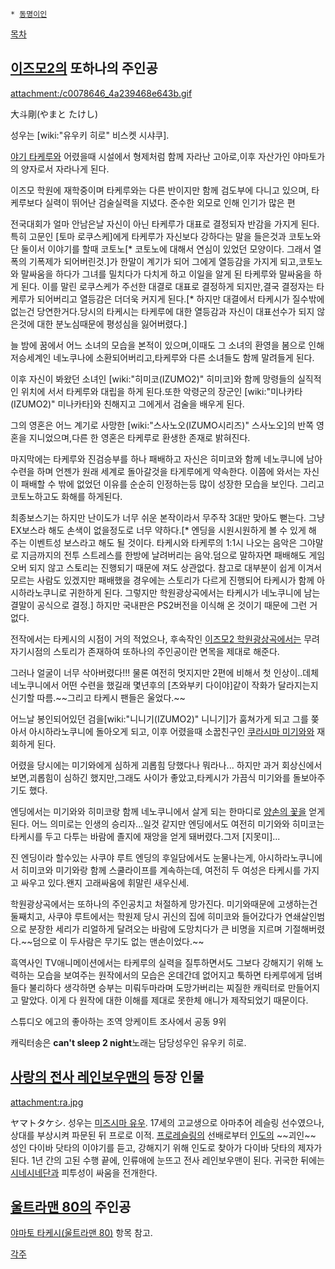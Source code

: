  * [[동명이인]]

[[목차]]

== [[이즈모2]]의 또하나의 주인공 ==
attachment:/c0078646_4a239468e643b.gif

大斗剛(やまと たけし)

성우는 [wiki:"유우키 히로" 비스켓 시샤쿠].

[[야기 타케루]]와 어렸을때 시설에서 형제처럼 함께 자라난 고아로,이후 자산가인 야마토가의 양자로서 자라나게 된다.

이즈모 학원에 재학중이며 타케루와는 다른 반이지만 함께 검도부에 다니고 있으며, 타케루보다 실력이 뛰어난 검술실력을 지녔다. 준수한 외모로 인해 인기가 많은 편

전국대회가 얼마 안남은날 자신이 아닌 타케루가 대표로 결정되자 반감을 가지게 된다.특히 고문인 [토마 로쿠스케]에게 타케루가 자신보다 강하다는 말을 들은것과 코토노와 단 둘이서 이야기를 할때 코토노[* 코토노에 대해서 연심이 있었던 모양이다. 그래서 열폭의 기폭제가 되어버린것.]가 한말이 계기가 되어 그에게 열등감을 가지게 되고,코토노와 말싸움을 하다가 그녀를 밀치다가 다치게 하고 이일을 알게 된 타케루와 말싸움을 하게 된다. 이를 말린 로쿠스케가 주선한 대결로 대표로 결정하게 되지만,결국 결정자는 타케루가 되어버리고 열등감은 더더욱 커지게 된다.[* 하지만 대결에서 타케시가 질수밖에 없는건 당연한거다.당시의 타케시는 타케루에 대한 열등감과 자신이 대표선수가 되지 않은것에 대한 분노심때문에 평성심을 잃어버렸다.]

늘 밤에 꿈에서 어느 소녀의 모습을 본적이 있으며,이때도 그 소녀의 환영을 봄으로 인해 저승세계인 네노쿠나에 소환되어버리고,타케루와 다른 소녀들도 함께 말려들게 된다.

이후 자신이 봐왔던 소녀인 [wiki:"히미코(IZUMO2)" 히미코]와 함께 망령들의 실직적인 위치에 서서 타케루와 대립을 하게 된다.또한 악령군의 장군인 [wiki:"미나카타(IZUMO2)" 미나카타]와 친해지고 그에게서 검술을 배우게 된다.

그의 영혼은 어느 계기로 사망한 [wiki:"스사노오(IZUMO시리즈)" 스사노오]의 반쪽 영혼을 지니었으며,다른 한 영혼은 타케루로 환생한 존재로 밝혀진다.

마지막에는 타케루와 진검승부를 하나 패배하고 자신은 히미코와 함께 네노쿠니에 남아 수련을 하며 언젠가 원래 세계로 돌아갈것을 타게루에게 약속한다. 이쯤에 와서는 자신이 패배할 수 밖에 없었던 이유를 순순히 인정하는등 많이 성장한 모습을 보인다. 그리고 코토노하고도 화해를 하게된다.

최종보스기는 하지만 난이도가 너무 쉬운 본작이라서 무주작 3대만 맞아도 뻗는다. 그냥 EX보스라 해도 손색이 없을정도로 너무 약하다.[* 엔딩을 시원시원하게 볼 수 있게 해 주는 이벤트성 보스라고 해도 될 것이다. 타케시와 타케루의 1:1시 나오는 음악은 그야말로 지금까지의 전투 스트레스를 한방에 날려버리는 음악.덤으로 말하자면 패배해도 게임오버 되지 않고 스토리는 진행되기 때문에 져도 상관없다. 참고로 대부분이 쉽게 이겨서 모르는 사람도 있겠지만 패배했을 경우에는 스토리가 다르게 진행되어 타케시가 함께 아시하라노쿠니로 귀한하게 된다. 그렇지만 학원광상곡에서는 타케시가 네노쿠니에 남는 결말이 공식으로 결정.] 하지만 국내판은 PS2버전을 이식해 온 것이기 때문에 그런 거 없다.

전작에서는 타케시의 시점이 거의 적었으나, 후속작인 [[이즈모2 학원광상곡]]에서는 무려 자기시점의 스토리가 존재하여 또하나의 주인공이란 면목을 제대로 해준다.

그러나 얼굴이 너무 삭아버렸다!!! 물론 여전히 멋지지만 2편에 비해서 첫 인상이..데체 네노쿠니에서 어떤 수련을 했길래 몇년후의 [츠와부키 다이야]같이 작화가 달라지는지 신기할 따름.~~그리고 타케시 팬들은 울었다.~~

어느날 봉인되어있던 검을[wiki:"니니기(IZUMO2)" 니니기]가 훔쳐가게 되고 그를 쫒아서 아시하라노쿠니에 돌아오게 되고, 이후 어렸을때 소꿉친구인 [[쿠라시마 미기와]]와 재회하게 된다.

어렸을 당시에는 미기와에게 심하게 괴롭힘 당했다나 뭐라나... 하지만 과거 회상신에서 보면,괴롭힘이 심하긴 했지만,그래도 사이가 좋았고,타케시가 가끔식 미기와를 돌보아주기도 했다.

엔딩에서는 미기와와 히미코랑 함께 네노쿠니에서 살게 되는 한마디로 [[양손의 꽃]]을 얻게 된다. 어느 의미로는 인생의 승리자...일것 같지만 엔딩에서도 여전히 미기와와 히미코는 타케시를 두고 다투는 바람에 졸지에 재앙을 얻게 돼버렸다.그저 [지못미]...

진 엔딩이라 할수있는 사쿠야 루트 엔딩의 후일담에서도 눈물나는게, 아시하라노쿠니에서 히미코와 미기와랑 함께 스쿨라이프를 계속하는데, 여전히 두 여성은 타케시를 가지고 싸우고 있다.왠지 고래싸움에 휘말린 새우신세.

학원광상곡에서는 또하나의 주인공치고 처절하게 망가진다. 미기와때문에 고생하는건 둘째치고, 사쿠야 루트에서는 학원제 당시 귀신의 집에 히미코와 들어갔다가 연쇄살인범으로 분장한 세리가 리얼하게 달려오는 바람에 도망치다가 큰 비명을 지르며 기절해버렸다.~~덤으로 이 두사람은 무기도 없는 맨손이었다.~~

흑역사인 TV애니메이션에서는 타케루의 실력을 질투하면서도 그보다 강해지기 위해 노력하는 모습을 보여주는 원작에서의 모습은 온데간데 없어지고 툭하면 타케루에게 덤벼들다 불리하다 생각하면 승부는 미뤄두마라며 도망가버리는 찌질한 캐릭터로 만들어지고 말았다. 이게 다 원작에 대한 이해를 제대로 못한체 애니가 제작되었기 때문이다.

스튜디오 에고의 좋아하는 조역 앙케이트 조사에서 공동 9위

캐릭터송은 '''can't sleep 2 night'''노래는 담당성우인 유우키 히로.
{{{#!html
<object width="425" height="344"><param name="movie" value="http://www.youtube.com/v/kE2zUbR3L5s&hl=ko&fs=1&color1=0x3a3a3a&color2=0x999999"></param><param name="allowFullScreen" value="true"></param><param name="allowscriptaccess" value="always"></param><embed src="http://www.youtube.com/v/kE2zUbR3L5s&hl=ko&fs=1&color1=0x3a3a3a&color2=0x999999" type="application/x-shockwave-flash" allowscriptaccess="always" allowfullscreen="true" width="425" height="344"></embed></object>}}}

== [[사랑의 전사 레인보우맨]]의 등장 인물 ==
attachment:ra.jpg

ヤマトタケシ. 성우는 [[미즈시마 유우]]. 17세의 고교생으로 아마추어 레슬링 선수였으나, 상대를 부상시켜 파문된 뒤 프로로 이적. [[프로레슬링]]의 선배로부터 [[인도]]의 ~~괴인~~ 성인 다이바 닷타의 이야기를 듣고, 강해지기 위해 인도로 찾아가 다이바 닷타의 제자가 된다. 1년 간의 고된 수행 끝에, 인류애에 눈뜨고 전사 레인보우맨이 된다. 귀국한 뒤에는 [[시네시네단]]과 피투성이 싸움을 전개한다.

== [[울트라맨 80]]의 주인공 ==
[[야마토 타케시(울트라맨 80)]] 항목 참고.

[[각주]]
